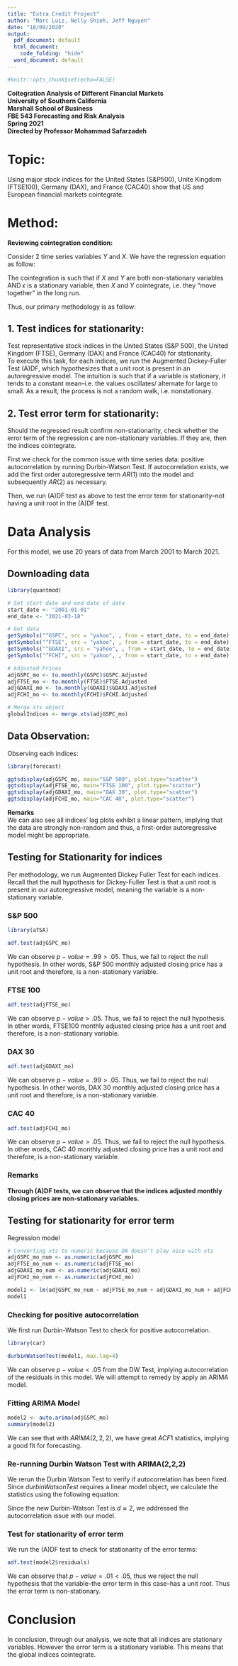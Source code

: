 ```yaml
---
title: "Extra Credit Project"
author: "Marc Luiz, Nelly Shieh, Jeff Nguyen"
date: "18/09/2020"
output:
  pdf_document: default
  html_document:
    code_folding: "hide"
  word_document: default
---
```

```r
#knitr::opts_chunk$set(echo=FALSE)
```

**Coitegration Analysis of Different Financial Markets**  
**University of Southern California**  
**Marshall School of Business**  
**FBE 543 Forecasting and Risk Analysis**  
**Spring 2021**  
**Directed by Professor Mohammad Safarzadeh**   
  
# Topic:  
Using major stock indices for the United States (S&P500), Unite Kingdom (FTSE100), Germany (DAX), and France (CAC40) show that US and European financial markets cointegrate.  

# Method:  
**Reviewing cointegration condition:**    

Consider 2 time series variables $Y$ and $X$. We have the regression equation as follow:  

\begin{equation}
  \begin{aligned}
    Y_t =& \beta_0 + \beta_1 X_t + \epsilon_t  \\
  \end{aligned}
\end{equation}
  
The cointegration is such that if $X$ and $Y$ are both non-stationary variables AND $\epsilon$ is a stationary variable, then $X$ and $Y$ cointegrate, i.e. they "move together" in the long run.  

Thus, our primary methodology is as follow:  

## 1. Test indices for stationarity:  
Test representative stock indices in the United States (S&P 500), the United Kingdom (FTSE), Germany (DAX) and France (CAC40) for stationarity.  
To execute this task, for each indices, we run the Augmented Dickey-Fuller Test (A)DF, which hypothesizes that a unit root is present in an autoregressive model. The intuition is such that if a variable is stationary, it tends to a constant mean--i.e. the values oscillates/ alternate for large to small. As a result, the process is not a random walk, i.e. nonstationary.

## 2. Test error term for stationarity:  
Should the regressed result confirm non-stationarity, check whether the error term of the regression $\epsilon$ are non-stationary variables. If they are, then the indices cointegrate.  
  
First we check for the common issue with time series data: positive autocorrelation by running Durbin-Watson Test. If autocorrelation exists, we add the first order autoregressive term $AR(1)$ into the model and subsequently $AR(2)$ as necessary.

Then, we run (A)DF test as above to test the error term for stationarity--not having a unit root in the (A)DF test.  

# Data Analysis  

For this model, we use 20 years of data from March 2001 to March 2021.  
  
## Downloading data  

```r
library(quantmod)

# Set start date and end date of data
start_date <- "2001-01-01"
end_date <- "2021-03-18"

# Get data
getSymbols("^GSPC", src = "yahoo", , from = start_date, to = end_date) # S&P 500
getSymbols("^FTSE", src = "yahoo", , from = start_date, to = end_date) # S&P 500
getSymbols("^GDAXI", src = "yahoo", , from = start_date, to = end_date) # S&P 500
getSymbols("^FCHI", src = "yahoo", , from = start_date, to = end_date) # S&P 500

# Adjusted Prices
adjGSPC_mo <- to.monthly(GSPC)$GSPC.Adjusted
adjFTSE_mo <- to.monthly(FTSE)$FTSE.Adjusted
adjGDAXI_mo <- to.monthly(GDAXI)$GDAXI.Adjusted
adjFCHI_mo <- to.monthly(FCHI)$FCHI.Adjusted

# Merge xts object
globalIndices <- merge.xts(adjGSPC_mo)
```
  
## Data Observation:  

Observing each indices:  
```r
library(forecast)

ggtsdisplay(adjGSPC_mo, main="S&P 500", plot.type="scatter")
ggtsdisplay(adjFTSE_mo, main="FTSE 100", plot.type="scatter")
ggtsdisplay(adjGDAXI_mo, main="DAX 30", plot.type="scatter")
ggtsdisplay(adjFCHI_mo, main="CAC 40", plot.type="scatter")
```
  
**Remarks**  
We can also see all indices' lag plots exhibit a linear pattern, implying that the data are strongly non-random and thus, a first-order autoregressive model might be appropriate.  

\begin{equation}
  \begin{aligned}
    y_t =& \beta_0 + \beta_1 y_{t-1} + \epsilon_t
  \end{aligned}
\end{equation}
  
## Testing for Stationarity for indices
  
Per methodology, we run Augmented Dickey Fuller Test for each indices. Recall that the null hypothesis for Dickey-Fuller Test is that a unit root is present in our autoregressive model, meaning the variable is a non-stationary variable.  
  
### S&P 500  

```r
library(aTSA)

adf.test(adjGSPC_mo)
```
  
We can observe $p-value = .99 > .05$. Thus, we fail to reject the null hypothesis. In other words, S&P 500 monthly adjusted closing price has a unit root and therefore, is a non-stationary variable.
  

### FTSE 100  

```r
adf.test(adjFTSE_mo)
```
  
We can observe $p-value > .05$. Thus, we fail to reject the null hypothesis. In other words, FTSE100 monthly adjusted closing price has a unit root and therefore, is a non-stationary variable.
  
### DAX 30  

```r
adf.test(adjGDAXI_mo)
```
  
We can observe $p-value = .99 > .05$. Thus, we fail to reject the null hypothesis. In other words, DAX 30 monthly adjusted closing price has a unit root and therefore, is a non-stationary variable.
  
### CAC 40  

```r
adf.test(adjFCHI_mo)
```
  
We can observe $p-value > .05$. Thus, we fail to reject the null hypothesis. In other words, CAC 40 monthly adjusted closing price has a unit root and therefore, is a non-stationary variable.
  
### Remarks  
**Through (A)DF tests, we can observe that the indices adjusted monthly closing prices are non-stationary variables.**
  
## Testing for stationarity for error term  

Regression model  

```r
# Converting xts to numeric because DW doesn't play nice with xts
adjGSPC_mo_num <- as.numeric(adjGSPC_mo)
adjFTSE_mo_num <- as.numeric(adjFTSE_mo)
adjGDAXI_mo_num <- as.numeric(adjGDAXI_mo)
adjFCHI_mo_num <- as.numeric(adjFCHI_mo)

model1 <- lm(adjGSPC_mo_num ~ adjFTSE_mo_num + adjGDAXI_mo_num + adjFCHI_mo_num, data=globalIndices)
model1
```
### Checking for positive autocorrelation  

We first run Durbin-Watson Test to check for positive autocorrelation.
  
```r
library(car)

durbinWatsonTest(model1, max.lag=4)
```
  
We can observe $p-value < .05$ from the DW Test, implying autocorrelation of the residuals in this model. We will attempt to remedy by apply an ARIMA model.

### Fitting ARIMA Model  

```r
model2 <- auto.arima(adjGSPC_mo)
summary(model2)
```
  
We can see that with $ARIMA(2,2,2)$, we have great $ACF1$ statistics, implying a good fit for forecasting.  

### Re-running Durbin Watson Test with ARIMA(2,2,2)  

We rerun the Durbin Watson Test to verify if autocorrelation has been fixed. Since $durbinWatsonTest$ requires a linear model object, we calculate the statistics using the following equation:  

\begin{equation}
  \begin{aligned}
    d =& \frac{\sum_{t=2}^T (\epsilon_t - \epsilon_{t-1})^2}{\sum_{t=1}^T \epsilon_t^2}  \\
      =& `r ( sum((model2$residuals - lag(model2$residuals))^2, na.rm=TRUE))/( sum(model2$residuals^2, na.rm=TRUE))` \approx 2 \\
  \end{aligned}
\end{equation}

Since the new Durbin-Watson Test is $d \approx 2$, we addressed the autocorrelation issue with our model.
  
### Test for stationarity of error term  

We run the (A)DF test to check for stationarity of the error terms:  

```r
adf.test(model2$residuals)
```
  
We can observe that $p-value = .01 < .05$, thus we reject the null hypothesis that the variable--the error term in this case--has a unit root. Thus the error term is non-stationary.

# Conclusion  

In conclusion, through our analysis, we note that all indices are stationary variables. However the error term is a stationary variable. This means that the global indices cointegrate.  
  

